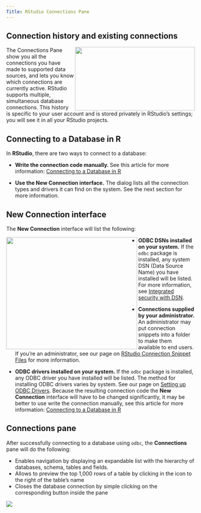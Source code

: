 ```yaml
--- 
Title: RStudio Connections Pane
---
```


## Connection history and existing connections

<div>
  <img src="/ide/multiple.png" height="170" width="320" align="right">
</div>

The Connections Pane show you all the connections you have made to supported data sources, and lets you know which connections are currently active. RStudio supports multiple, simultaneous database connections.  This history is specific to your user account and is stored privately in RStudio’s settings; you will see it in all your RStudio projects.


## Connecting to a Database in R

In **RStudio**, there are two ways to connect to a database:

- **Write the connection code manually. **  See this article for more information: [Connecting to a Database in R](/drivers/#connecting-to-a-database-in-r)

- **Use the New Connection interface.** The dialog lists all the connection types and drivers it can find on the system.  See the next section for more information.


## New Connection interface

The **New Connection** interface will list the following:

<div>
  <img src="/ide/existing.png" height="300" width="350" align="left">
</div>


- **ODBC DSNs installed on your system.**  If the `odbc` package is installed, any system DSN (Data Source Name) you have installed will be listed. For more information, see [Integrated security with DSN](http://127.0.0.1:4321/managing-credentials/#integrated-security-with-dsn).

- **Connections supplied by your administrator.** An administrator may put connection snippets into a folder to make them available to end users. If you're an administrator, see our page on [RStudio Connection Snippet Files](https://rstudio.github.io/rstudio-extensions/rstudio-connections.html) for more information.
    
- **ODBC drivers installed on your system.** If the `odbc` package is installed, any ODBC driver you have installed will be listed. The method for installing ODBC drivers varies by system. See our page on [Setting up ODBC Drivers](/drivers).  Because the resulting connection code the **New Connection** interface will have to be changed significantly, it may be better to use write the connection manually, see this article for more information: [Connecting to a Database in R](/drivers/#connecting-to-a-database-in-r)



## Connections pane

After successfully connecting to a database using `odbc`, the **Connections** pane will do the following: 

- Enables navigation by displaying an expandable list with the hierarchy of databases, schema, tables and fields.  
- Allows to preview the top 1,000 rows of a table by clicking in the icon to the right of the table's name
- Closes the database connection by simple clicking on the corresponding button inside the pane

<div>
  <img src="/ide/features.png">
</div>


